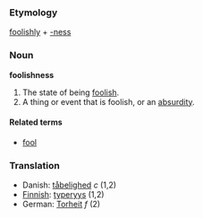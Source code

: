 ===Etymology===
[[foolishly]] + [[-ness]]

===Noun===
'''foolishness'''
# The state of being [[foolish]].
# A thing or event that is foolish, or an [[absurdity]].

====Related terms====
* [[fool]]

===Translation===
*Danish: [[tåbelighed]] ''c'' (1,2)
*[[Finnish]]: [[typeryys]] (1,2)
*German: [[Torheit]] ''f'' (2)